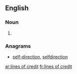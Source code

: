 ==English==

===Noun===
{{head|en|plural}}

# {{plural of|line of credit|lang=en|nocat=1}}

===Anagrams===
* [[self-direction#English|self-direction]], [[selfdirection#English|selfdirection]]

[[ar:lines of credit]]
[[fr:lines of credit]]